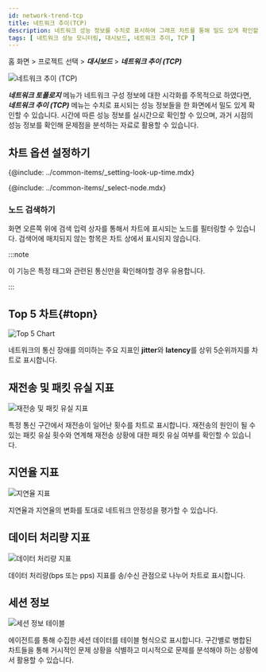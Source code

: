 ```yaml
---
id: network-trend-tcp
title: 네트워크 추이(TCP)
description: 네트워크 성능 정보를 수치로 표시하여 그래프 차트를 통해 밀도 있게 확인할 수 있습니다.
tags: [ 네트워크 성능 모니터링, 대시보드, 네트워크 추이, TCP ]
---
```


홈 화면 > 프로젝트 선택 > ***대시보드*** > ***네트워크 추이 (TCP)***

![네트워크 추이 (TCP)](/img/npm-dashboard-network-trend.png)

***네트워크 토폴로지*** 메뉴가 네트워크 구성 정보에 대한 시각화를 주목적으로 하였다면, ***네트워크 추이 (TCP)*** 메뉴는 수치로 표시되는 성능 정보들을 한 화면에서 밀도 있게 확인할 수 있습니다. 시간에 따른 성능 정보를 실시간으로 확인할 수 있으며, 과거 시점의 성능 정보를 확인해 문제점을 분석하는 자료로 활용할 수 있습니다.

## 차트 옵션 설정하기

<!-- 조회 시간 설정하기-->
{@include: ../common-items/_setting-look-up-time.mdx}

<!-- 노드 선택하기-->
{@include: ../common-items/_select-node.mdx}

### 노드 검색하기

화면 오른쪽 위에 검색 입력 상자를 통해서 차트에 표시되는 노드를 필터링할 수 있습니다. 검색어에 매치되지 않는 항목은 차트 상에서 표시되지 않습니다.

:::note

이 기능은 특정 태그와 관련된 통신만을 확인해야할 경우 유용합니다.

:::


## Top 5 차트{#topn}

![Top 5 Chart](/img/npm-network-trend-top5.png)

네트워크의 통신 장애를 의미하는 주요 지표인 **jitter**와 **latency**를 상위 5순위까지를 차트로 표시합니다.

## 재전송 및 패킷 유실 지표

![재전송 및 패킷 유실 지표](/img/npm-network-rc-lc-chart.png)

특정 통신 구간에서 재전송이 일어난 횟수를 차트로 표시합니다. 재전송의 원인이 될 수 있는 패킷 유실 횟수와 연계해 재전송 상황에 대한 패킷 유실 여부를 확인할 수 있습니다.


## 지연율 지표

![지연율 지표](/img/npm-network-trend-jitter-latency.png)

지연율과 지연율의 변화를 토대로 네트워크 안정성을 평가할 수 있습니다.


## 데이터 처리량 지표

![데이터 처리량 지표](/img/npm-network-trend-data-process.png)

데이터 처리량(bps 또는 pps) 지표를 송/수신 관점으로 나누어 차트로 표시합니다. 


## 세션 정보

![세션 정보 테이블](/img/npm-network-trend-sessions.png)

에이전트를 통해 수집한 세션 데이터를 테이블 형식으로 표시합니다. 구간별로 병합된 차트들을 통해 거시적인 문제 상황을 식별하고 미시적으로 문제를 분석해야 하는 상황에서 활용할 수 있습니다.